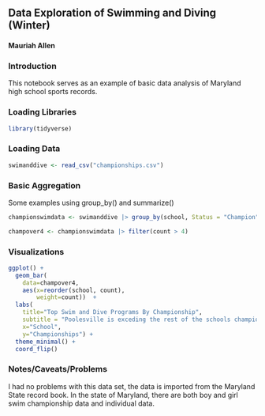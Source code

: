 ## Data Exploration of Swimming and Diving (Winter)

#### Mauriah Allen

### Introduction

This notebook serves as an example of basic data analysis of Maryland high school sports records.

### Loading Libraries


```r
library(tidyverse)
```

### Loading Data

```r
swimanddive <- read_csv("championships.csv")
```

### Basic Aggregation

Some examples using group_by() and summarize()

```r
championswimdata <- swimanddive |> group_by(school, Status = "Champion") |> summarise(count=n())
```

```r
champover4 <- championswimdata |> filter(count > 4) 
```

### Visualizations

```r
ggplot() + 
  geom_bar(
    data=champover4, 
    aes(x=reorder(school, count),
        weight=count))  + 
  labs(
    title="Top Swim and Dive Programs By Championship",
    subtitle = "Poolesville is exceding the rest of the schools championship record by double ",
    x="School", 
    y="Championships") + 
  theme_minimal() + 
  coord_flip()
```



### Notes/Caveats/Problems

I had no problems with this data set, the data is imported from the Maryland State record book. In the state of Maryland, there are both boy and girl swim championship data and individual data. 


